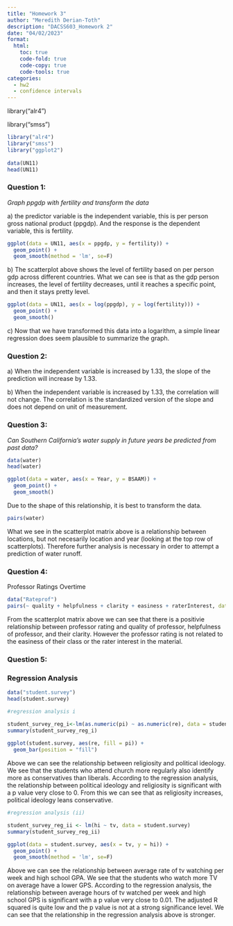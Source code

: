 ```yaml
---
title: "Homework 3"
author: "Meredith Derian-Toth"
description: "DACSS603_Homework 2"
date: "04/02/2023"
format:
  html:
    toc: true
    code-fold: true
    code-copy: true
    code-tools: true
categories:
  - hw2
  - confidence intervals 
---
```


library("alr4")

library("smss")

```r
library("alr4")
library("smss")
library("ggplot2")
        
data(UN11)
head(UN11)
```

### Question 1:

*Graph ppgdp with fertility and transform the data*

a\) the predictor variable is the independent variable, this is per person gross national product (ppgdp). And the response is the dependent variable, this is fertility.

```r

ggplot(data = UN11, aes(x = ppgdp, y = fertility)) +
  geom_point() +
  geom_smooth(method = 'lm', se=F)

```

b\) The scatterplot above shows the level of fertility based on per person gdp across different countries. What we can see is that as the gdp person increases, the level of fertility decreases, until it reaches a specific point, and then it stays pretty level.

```r
ggplot(data = UN11, aes(x = log(ppgdp), y = log(fertility))) +
  geom_point() +
  geom_smooth()
```

c\) Now that we have transformed this data into a logarithm, a simple linear regression does seem plausible to summarize the graph.

### Question 2:

a\) When the independent variable is increased by 1.33, the slope of the prediction will increase by 1.33.

b\) When the independent variable is increased by 1.33, the correlation will not change. The correlation is the standardized version of the slope and does not depend on unit of measurement.

### Question 3:

*Can Southern California's water supply in future years be predicted from past data?*

```r

data(water)
head(water)

ggplot(data = water, aes(x = Year, y = BSAAM)) +
  geom_point() +
  geom_smooth()
```

Due to the shape of this relationship, it is best to transform the data.

```r
pairs(water)
```

What we see in the scatterplot matrix above is a relationship between locations, but not necesarily location and year (looking at the top row of scatterplots). Therefore further analysis is necessary in order to attempt a prediction of water runoff.

### Question 4:

Professor Ratings Overtime

```r
data("Rateprof")
pairs(~ quality + helpfulness + clarity + easiness + raterInterest, data=Rateprof)
```

From the scatterplot matrix above we can see that there is a positivie relationship between professor rating and quality of professor, helpfulness of professor, and their clarity. However the professor rating is not related to the easiness of their class or the rater interest in the material.

### Question 5:

### Regression Analysis

```r
data("student.survey")
head(student.survey)

#regression analysis i

student_survey_reg_i<-lm(as.numeric(pi) ~ as.numeric(re), data = student.survey)
summary(student_survey_reg_i)
  
ggplot(student.survey, aes(re, fill = pi)) +
  geom_bar(position = "fill")
```

Above we can see the relationship between religiosity and political ideology. We see that the students who attend church more regularly also identify more as conservatives than liberals. According to the regression analysis, the relationship between political ideology and religiosity is significant with a p value very close to 0. From this we can see that as religiosity increases, political ideology leans conservative.

```r

#regression analysis (ii)

student_survey_reg_ii <- lm(hi ~ tv, data = student.survey)
summary(student_survey_reg_ii)

ggplot(data = student.survey, aes(x = tv, y = hi)) +
  geom_point() +
  geom_smooth(method = 'lm', se=F)
```

Above we can see the relationship between average rate of tv watching per week and high school GPA. We see that the students who watch more TV on average have a lower GPS. According to the regression analysis, the relationship between average hours of tv watched per week and high school GPS is significant with a p value very close to 0.01. The adjusted R squared is quite low and the p value is not at a strong significance level. We can see that the relationship in the regression analysis above is stronger.
